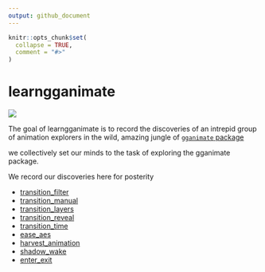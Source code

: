 ```yaml
---
output: github_document
---
```


<!-- README.md is generated from README.Rmd. Please edit that file -->

```r
knitr::opts_chunk$set(
  collapse = TRUE,
  comment = "#>"
)
```
# learngganimate

![](transition_manual_files/figure-gfm/unnamed-chunk-2-1.gif)

The goal of learngganimate is to record the discoveries of an intrepid
group of animation explorers in the wild, amazing jungle of [`gganimate` package](https://github.com/thomasp85/gganimate)

we collectively set our minds to the task of exploring the gganimate
package.

We record our discoveries here for posterity

  - [transition_filter](transition_filter.md)
  - [transition_manual](transition_manual.md)
  - [transition_layers](transition_layers.md)
  - [transition_reveal](transition_reveal/transition_reveal.md)
  - [transition_time](transition_time/transition_time.md)
  - [ease_aes](ease_aes.md)
  - [harvest_animation](example_harvest_animation.md)
  - [shadow_wake](shadow_wake.html)
  - [enter_exit](enter_exit/enter_exit.md)
  
  
